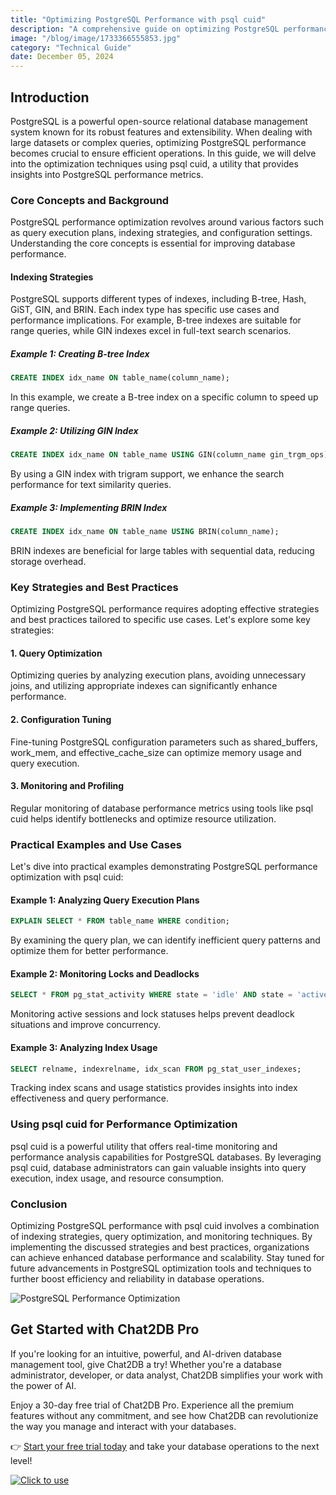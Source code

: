 ```yaml
---
title: "Optimizing PostgreSQL Performance with psql cuid"
description: "A comprehensive guide on optimizing PostgreSQL performance using psql cuid, exploring key strategies, techniques, and best practices."
image: "/blog/image/1733366555853.jpg"
category: "Technical Guide"
date: December 05, 2024
---
```


## Introduction

PostgreSQL is a powerful open-source relational database management system known for its robust features and extensibility. When dealing with large datasets or complex queries, optimizing PostgreSQL performance becomes crucial to ensure efficient operations. In this guide, we will delve into the optimization techniques using psql cuid, a utility that provides insights into PostgreSQL performance metrics.

### Core Concepts and Background

PostgreSQL performance optimization revolves around various factors such as query execution plans, indexing strategies, and configuration settings. Understanding the core concepts is essential for improving database performance.

#### Indexing Strategies

PostgreSQL supports different types of indexes, including B-tree, Hash, GiST, GIN, and BRIN. Each index type has specific use cases and performance implications. For example, B-tree indexes are suitable for range queries, while GIN indexes excel in full-text search scenarios.

##### Example 1: Creating B-tree Index

```sql
CREATE INDEX idx_name ON table_name(column_name);
```

In this example, we create a B-tree index on a specific column to speed up range queries.

##### Example 2: Utilizing GIN Index

```sql
CREATE INDEX idx_name ON table_name USING GIN(column_name gin_trgm_ops);
```

By using a GIN index with trigram support, we enhance the search performance for text similarity queries.

##### Example 3: Implementing BRIN Index

```sql
CREATE INDEX idx_name ON table_name USING BRIN(column_name);
```

BRIN indexes are beneficial for large tables with sequential data, reducing storage overhead.

### Key Strategies and Best Practices

Optimizing PostgreSQL performance requires adopting effective strategies and best practices tailored to specific use cases. Let's explore some key strategies:

#### 1. Query Optimization

Optimizing queries by analyzing execution plans, avoiding unnecessary joins, and utilizing appropriate indexes can significantly enhance performance.

#### 2. Configuration Tuning

Fine-tuning PostgreSQL configuration parameters such as shared_buffers, work_mem, and effective_cache_size can optimize memory usage and query execution.

#### 3. Monitoring and Profiling

Regular monitoring of database performance metrics using tools like psql cuid helps identify bottlenecks and optimize resource utilization.

### Practical Examples and Use Cases

Let's dive into practical examples demonstrating PostgreSQL performance optimization with psql cuid:

#### Example 1: Analyzing Query Execution Plans

```sql
EXPLAIN SELECT * FROM table_name WHERE condition;
```

By examining the query plan, we can identify inefficient query patterns and optimize them for better performance.

#### Example 2: Monitoring Locks and Deadlocks

```sql
SELECT * FROM pg_stat_activity WHERE state = 'idle' AND state = 'active';
```

Monitoring active sessions and lock statuses helps prevent deadlock situations and improve concurrency.

#### Example 3: Analyzing Index Usage

```sql
SELECT relname, indexrelname, idx_scan FROM pg_stat_user_indexes;
```

Tracking index scans and usage statistics provides insights into index effectiveness and query performance.

### Using psql cuid for Performance Optimization

psql cuid is a powerful utility that offers real-time monitoring and performance analysis capabilities for PostgreSQL databases. By leveraging psql cuid, database administrators can gain valuable insights into query execution, index usage, and resource consumption.

### Conclusion

Optimizing PostgreSQL performance with psql cuid involves a combination of indexing strategies, query optimization, and monitoring techniques. By implementing the discussed strategies and best practices, organizations can achieve enhanced database performance and scalability. Stay tuned for future advancements in PostgreSQL optimization tools and techniques to further boost efficiency and reliability in database operations.

![PostgreSQL Performance Optimization](https://example.com/postgresql-performance.jpg)

## Get Started with Chat2DB Pro

If you're looking for an intuitive, powerful, and AI-driven database management tool, give Chat2DB a try! Whether you're a database administrator, developer, or data analyst, Chat2DB simplifies your work with the power of AI.

Enjoy a 30-day free trial of Chat2DB Pro. Experience all the premium features without any commitment, and see how Chat2DB can revolutionize the way you manage and interact with your databases.

👉 [Start your free trial today](https://chat2db.ai/pricing) and take your database operations to the next level!


[![Click to use](/image/blog/bg/chat2db.jpg)](https://app.chat2db-ai.com/)
